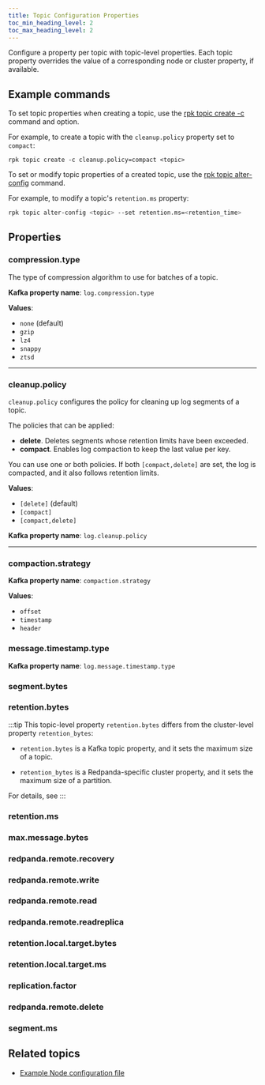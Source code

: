 ```yaml
---
title: Topic Configuration Properties
toc_min_heading_level: 2
toc_max_heading_level: 2
---
```


<head>
  <meta
    name="title"
    content="Topic configuration properties | Redpanda Docs"
  />
  <meta name="description" content="Configure a property per topic with topic-level properties. A topic-level property overrides the value of a corresponding node or cluster property, if available." />
</head>

Configure a property per topic with topic-level properties. Each topic property overrides the value of a corresponding node or cluster property, if available.

## Example commands

To set topic properties when creating a topic, use the [rpk topic create -c](../rpk/rpk-topic/rpk-topic-create) command and option.

For example, to create a topic with the `cleanup.policy` property set to `compact`:

```
rpk topic create -c cleanup.policy=compact <topic>
```

To set or modify topic properties of a created topic, use the [rpk topic alter-config](../rpk/rpk-topic/rpk-topic-alter-config) command. 

For example, to modify a topic's `retention.ms` property: 

```bash
rpk topic alter-config <topic> --set retention.ms=<retention_time>
```

## Properties

### compression.type

The type of compression algorithm to use for batches of a topic. 

**Kafka property name**: `log.compression.type`

**Values**:
- `none` (default)
- `gzip`
- `lz4`
- `snappy`
- `ztsd`

---

### cleanup.policy

`cleanup.policy` configures the policy for cleaning up log segments of a topic. 

The policies that can be applied:

- **delete**. Deletes segments whose retention limits have been exceeded.
- **compact**. Enables log compaction to keep the last value per key.

You can use one or both policies. If both `[compact,delete]` are set, the log is compacted, and it also follows retention limits.

**Values**:
- `[delete]` (default)
- `[compact]`
- `[compact,delete]`

**Kafka property name**: `log.cleanup.policy`

---

### compaction.strategy

**Kafka property name**: `compaction.strategy`

**Values**:
- `offset`
- `timestamp`
- `header`


### message.timestamp.type

**Kafka property name**: `log.message.timestamp.type`

### segment.bytes

### retention.bytes


:::tip
This topic-level property `retention.bytes` differs from the cluster-level property `retention_bytes`:

- `retention.bytes` is a Kafka topic property, and it sets the maximum size of a topic. 

- `retention_bytes` is a Redpanda-specific cluster property, and it sets the maximum size of a partition.

For details, see 
:::

### retention.ms

### max.message.bytes

### redpanda.remote.recovery

### redpanda.remote.write

### redpanda.remote.read

### redpanda.remote.readreplica

### retention.local.target.bytes

### retention.local.target.ms

### replication.factor

### redpanda.remote.delete

### segment.ms


## Related topics

- [Example Node configuration file](../node-configuration-sample)
